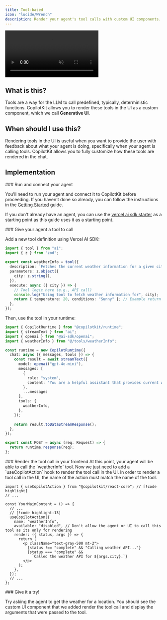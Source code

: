 ```yaml
---
title: Tool-based
icon: "lucide/Wrench"
description: Render your agent's tool calls with custom UI components.
---
```



<video
  src="https://cdn.copilotkit.ai/docs/copilotkit/images/coagents/tool-based-gen-ui.mp4"
  className="rounded-lg shadow-xl"
  loop
  playsInline
  controls
  autoPlay
  muted
/>
<Callout>
  This video demonstrates the [implementation](#implementation) section applied
  to our [vercel ai sdk starter
  project](https://github.com/CopilotKit/CopilotKit/tree/main/examples/vercel-ai-sdk/starter).
</Callout>

## What is this?

Tools are a way for the LLM to call predefined, typically, deterministic functions. CopilotKit allows you to render these tools in the UI
as a custom component, which we call **Generative UI**.

## When should I use this?

Rendering tools in the UI is useful when you want to provide the user with feedback about what your agent is doing, specifically
when your agent is calling tools. CopilotKit allows you to fully customize how these tools are rendered in the chat.

## Implementation

<Steps>
<Step>
### Run and connect your agent

You'll need to run your agent and connect it to CopilotKit before proceeding. If you haven't done so already,
you can follow the instructions in the [Getting Started](/vercel-ai-sdk/quickstart) guide.

If you don't already have an agent, you can use the [vercel ai sdk starter](https://github.com/CopilotKit/CopilotKit/tree/main/examples/vercel-ai-sdk/starter) as a starting point
as this guide uses it as a starting point.

</Step>
<Step>
### Give your agent a tool to call

Add a new tool definition using Vercel AI SDK:

```ts title="src/tools/weatherInfo.ts"
import { tool } from "ai";
import { z } from "zod";
 
export const weatherInfo = tool({
  description: `Fetches the current weather information for a given city`,
  parameters: z.object({
    city: z.string(),
  }),
  execute: async ({ city }) => {
    // Tool logic here (e.g., API call)
    console.log("Using tool to fetch weather information for", city);
    return { temperature: 20, conditions: "Sunny" }; // Example return
  },
});
```

Then, use the tool in your runtime:

```ts title="api/copilotkit/route.ts"
import { CopilotRuntime } from "@copilotkit/runtime";
import { streamText } from "ai";
import { openai } from "@ai-sdk/openai";
import { weatherInfo } from "@/tools/weatherInfo";

const runtime = new CopilotRuntime({
  chat: async ({ messages, tools }) => {
    const result = await streamText({
      model: openai("gpt-4o-mini"),
      messages: [
        {
          role: "system",
          content: "You are a helpful assistant that provides current weather information. When asked about the weather, use the weather information tool to fetch the data."
        },
        ...messages
      ],
      tools: {
        weatherInfo,
      },
    });
    
    return result.toDataStreamResponse();
  },
});

export const POST = async (req: Request) => {
  return runtime.response(req);
};
```
    
</Step>
<Step>
### Render the tool call in your frontend
At this point, your agent will be able to call the `weatherInfo` tool. Now 
we just need to add a `useCopilotAction` hook to render the tool call in
the UI.

<Callout type="info" title="Important">
  In order to render a tool call in the UI, the name of the action must match
  the name of the tool.
</Callout>

```tsx title="app/page.tsx"
import { useCopilotAction } from "@copilotkit/react-core"; // [!code highlight]
// ...

const YourMainContent = () => {
  // ...
  // [!code highlight:13]
  useCopilotAction({
    name: "weatherInfo",
    available: "disabled", // Don't allow the agent or UI to call this tool as its only for rendering
    render: ({ status, args }) => {
      return (
        <p className="text-gray-500 mt-2">
          {status !== "complete" && "Calling weather API..."}
          {status === "complete" &&
            `Called the weather API for ${args.city}.`}
        </p>
      );
    },
  });
  // ...
};
```

</Step>
<Step>
### Give it a try!

Try asking the agent to get the weather for a location. You should see the custom UI component that we added
render the tool call and display the arguments that were passed to the tool.

</Step>
</Steps> 
